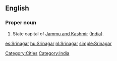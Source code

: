 ==English==

===Proper noun===
{{en-proper noun}} 
{{wikipedia}}
#State capital of [[Jammu and Kashmir]] ([[India]]).

[[Category:Cities]] [[Category:India]]

[[es:Srinagar]]
[[hu:Srinagar]]
[[nl:Srinagar]]
[[simple:Srinagar]]